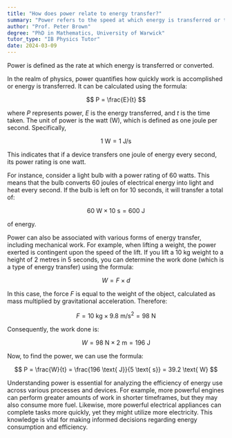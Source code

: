 ```yaml
---
title: "How does power relate to energy transfer?"
summary: "Power refers to the speed at which energy is transferred or transformed from one form to another."
author: "Prof. Peter Brown"
degree: "PhD in Mathematics, University of Warwick"
tutor_type: "IB Physics Tutor"
date: 2024-03-09
---
```


Power is defined as the rate at which energy is transferred or converted.

In the realm of physics, power quantifies how quickly work is accomplished or energy is transferred. It can be calculated using the formula:

$$
P = \frac{E}{t}
$$

where $P$ represents power, $E$ is the energy transferred, and $t$ is the time taken. The unit of power is the watt (W), which is defined as one joule per second. Specifically, 

$$
1 \text{ W} = 1 \text{ J/s}
$$

This indicates that if a device transfers one joule of energy every second, its power rating is one watt.

For instance, consider a light bulb with a power rating of $60$ watts. This means that the bulb converts $60$ joules of electrical energy into light and heat every second. If the bulb is left on for $10$ seconds, it will transfer a total of:

$$
60 \text{ W} \times 10 \text{ s} = 600 \text{ J}
$$

of energy.

Power can also be associated with various forms of energy transfer, including mechanical work. For example, when lifting a weight, the power exerted is contingent upon the speed of the lift. If you lift a $10 \text{ kg}$ weight to a height of $2 \text{ metres}$ in $5 \text{ seconds}$, you can determine the work done (which is a type of energy transfer) using the formula:

$$
W = F \times d
$$

In this case, the force $F$ is equal to the weight of the object, calculated as mass multiplied by gravitational acceleration. Therefore:

$$
F = 10 \text{ kg} \times 9.8 \text{ m/s}^2 = 98 \text{ N}
$$

Consequently, the work done is:

$$
W = 98 \text{ N} \times 2 \text{ m} = 196 \text{ J}
$$

Now, to find the power, we can use the formula:

$$
P = \frac{W}{t} = \frac{196 \text{ J}}{5 \text{ s}} = 39.2 \text{ W}
$$

Understanding power is essential for analyzing the efficiency of energy use across various processes and devices. For example, more powerful engines can perform greater amounts of work in shorter timeframes, but they may also consume more fuel. Likewise, more powerful electrical appliances can complete tasks more quickly, yet they might utilize more electricity. This knowledge is vital for making informed decisions regarding energy consumption and efficiency.
    